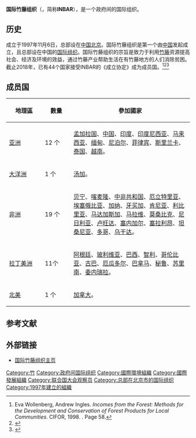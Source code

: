{{Infobox Organization
| name = 國際竹藤組織<br />International Bamboo and Rattan Organisation
| image = INBAR logo.gif
| abbreviation = INBAR
| formation = {{start date and age|1997|11|6}}
| headquarters = {{CHN}} [[北京|北京]] 朝阳区望京阜通东大街8号国际竹藤大厦
| leader_title = 主席
| leader_name = 露西·爱德华兹（加拿大）<br />'''聯合主席'''<br />[[江澤慧|江澤慧]]（中国）
| website = https://www.inbar.int {{en}}
}}

'''国际竹藤组织'''（{{lang|en|'''International Bamboo and Rattan Organisation'''}}，简称'''INBAR'''），是一个政府间的国际组织。

==历史==
成立于1997年11月6日，总部设在[[中华人民共和国|中国]][[北京|北京]]。国际竹藤组织是第一个由[[中华人民共和国|中国]]发起成立，且总部设在中国的[[国际组织|国际组织]]。国际竹藤组织的宗旨是致力于利用[[竹藤|竹藤]]资源提高社会、经济及环境的效益，通过竹藤产业帮助生活在有竹藤地方的人们消除贫困。截止2018年，已有44个国家接受INBAR的《成立协定》成为成员国。<ref>Eva Wollenberg, Andrew Ingles. ''Incomes from the Forest: Methods for the Development and Conservation of Forest Products for Local Communities''. CIFOR, 1998. {{ISBN|9798764196}}. Page 58.</ref><ref>{{cite web | url = https://books.google.com/books?id=-s0sAQAAMAAJ&q=%22International+Network+for+Bamboo+and+Rattan%22&dq=%22International+Network+for+Bamboo+and+Rattan%22&hl=en&sa=X&redir_esc=y | title = Management and Utilization of Bamboo and Rattan in Papua New Guinea | author =  | date =  | accessdate = December 8, 2015 | publisher =  | language =  | archive-date = 2021-05-12 | archive-url = https://web.archive.org/web/20210512024319/https://books.google.com/books?id=-s0sAQAAMAAJ&q=%22International+Network+for+Bamboo+and+Rattan%22&dq=%22International+Network+for+Bamboo+and+Rattan%22&hl=en&sa=X&redir_esc=y | dead-url = no }}</ref><ref name="About">{{cite web | url = http://www.inbar.int/this-is-inbar | title = This is INBAR | author =  | date =  | accessdate = December 8, 2015 | publisher =  | language =  | archive-date = 2015-12-10 | archive-url = https://web.archive.org/web/20151210201502/http://www.inbar.int/this-is-inbar | dead-url = yes }}</ref>

==成员国==
{| class="wikitable sortable" style="width:100%; margin:auto;"
|-
! style="width:15%;"| 地理區
! style="width:12%;"| 數量
! style="width:50%;"| 參加國家
|- valign="top"
|[[亚洲|亚洲]]  ||12 个 || [[孟加拉国|孟加拉国]]、[[中华人民共和国|中国]]、[[印度|印度]]、[[印度尼西亚|印度尼西亚]]、[[马来西亚|马来西亚]]、[[缅甸|缅甸]]、[[尼泊尔|尼泊尔]]、[[菲律宾|菲律宾]]、[[斯里兰卡|斯里兰卡]]、[[泰国|泰国]]、[[越南|越南]]。
|- valign="top"
|[[大洋洲|大洋洲]] ||1 个 ||[[汤加|汤加]]。
|- valign="top"
|[[非洲|非洲]]  ||19 个 ||[[贝宁|贝宁]]、[[喀麦隆|喀麦隆]]、[[中非共和国|中非共和国]]、[[厄立特里亚|厄立特里亚]]、[[埃塞俄比亚|埃塞俄比亚]]、[[加纳|加纳]]、[[牙买加|牙买加]]、[[肯尼亚|肯尼亚]]、[[利比里亚|利比里亚]]、[[马达加斯加|马达加斯加]]、[[马拉维|马拉维]]、[[莫桑比克|莫桑比克]]、[[尼日利亚|尼日利亚]]、[[卢旺达|卢旺达]]、[[塞内加尔|塞内加尔]]、[[塞拉利昂|塞拉利昂]]、[[坦桑尼亚|坦桑尼亚]]、[[多哥|多哥]]、[[乌干达|乌干达]]。
|- valign="top"
|[[拉丁美洲|拉丁美洲]]||  11个 ||[[阿根廷|阿根廷]]、[[玻利维亚|玻利维亚]]、[[巴西|巴西]]、[[智利|智利]]、[[哥伦比亚|哥伦比亚]]、[[古巴|古巴]]、[[厄瓜多尔|厄瓜多尔]]、[[巴拿马|巴拿马]]、[[秘鲁|秘鲁]]、[[苏里南|苏里南]]、[[委内瑞拉|委内瑞拉]]。
|- valign="top"
|[[北美|北美]] || 1 个 ||[[加拿大|加拿大]]。
|}

== 参考文献 ==
{{Reflist}}

== 外部链接 ==
* [http://www.inbar.int/ 国际竹藤组织主页]{{Wayback|url=http://www.inbar.int/ |date=20090503123720 }}

{{農業國際研究與發展中心協會成員}}
{{Authority control}}

[[Category:竹|Category:竹]]
[[Category:政府间国际组织|Category:政府间国际组织]]
[[Category:國際環境組織|Category:國際環境組織]]
[[Category:國際發展組織|Category:國際發展組織]]
[[Category:联合国大会观察员|Category:联合国大会观察员]]
[[Category:总部在北京市的国际组织|Category:总部在北京市的国际组织]]
[[Category:1997年建立的組織|Category:1997年建立的組織]]